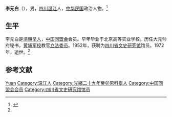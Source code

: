 {{Otheruses|other=名为李元白的其他人物|李养正}}

'''李元白'''（{{bd|1884年||1972年|}}），男，[[四川省|四川]][[温江县|温江]]人，[[中华民国|中华民国]]政治人物。<ref name=scws>{{Cite web |url=http://www.sccw.gov.cn/?thread-15848-1.html |title=李元白馆员|work=四川省人民政府参事室 四川省人民政府文史研究馆|date=2012-01-30|access-date=2013-06-30|archive-url=https://web.archive.org/web/20160304095635/http://www.sccw.gov.cn/?thread-15848-1.html |archive-date=2016-03-04|dead-url=yes }}</ref>

== 生平 ==
李元白是[[清朝|清朝]][[举人|举人]]，[[中国同盟会|中国同盟会]]会员。早年毕业于北京高等实业学校。历任大元帅府秘书，[[黄埔军校|黄埔军校]]教官[[立法委员|立法委员]]。1952年，获聘为[[四川省文史研究馆|四川省文史研究馆]]馆员。1972年，逝世。<ref name=scws/>

== 参考文献 ==
{{reflist}}

{{第4屆中華民國訓政時期立法委員名單}}

{{Authority control}}

{{DEFAULTSORT:Li李}}
[[Category:李姓|Yuan]]
[[Category:温江人|Category:温江人]]
[[Category:光緒二十九年癸卯恩科舉人|Category:光緒二十九年癸卯恩科舉人]]
[[Category:中国同盟会会员|Category:中国同盟会会员]]
[[Category:四川省文史研究馆馆员|Category:四川省文史研究馆馆员]]